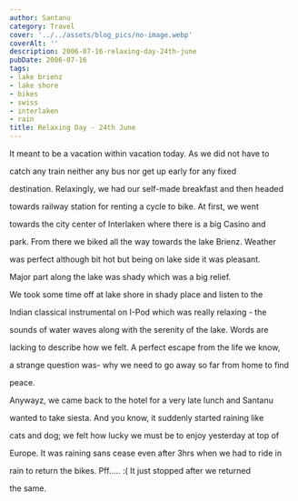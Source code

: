 ```yaml
---
author: Santanu
category: Travel
cover: '../../assets/blog_pics/no-image.webp'
coverAlt: ''
description: 2006-07-16-relaxing-day-24th-june
pubDate: 2006-07-16
tags:
- lake brienz
- lake shore
- bikes
- swiss
- interlaken
- rain
title: Relaxing Day - 24th June
---
```


It meant to be a vacation within vacation today. As we did not have to

catch any train neither any bus nor get up early for any fixed

destination. Relaxingly, we had our self-made breakfast and then headed

towards railway station for renting a cycle to bike. At first, we went

towards the city center of Interlaken where there is a big Casino and

park. From there we biked all the way towards the lake Brienz. Weather

was perfect although bit hot but being on lake side it was pleasant.

Major part along the lake was shady which was a big relief.



  



  







We took some time off at lake shore in shady place and listen to the

Indian classical instrumental on I-Pod which was really relaxing - the

sounds of water waves along with the serenity of the lake. Words are

lacking to describe how we felt. A perfect escape from the life we know,

a strange question was- why we need to go away so far from home to find

peace.



  

Anywayz, we came back to the hotel for a very late lunch and Santanu

wanted to take siesta. And you know, it suddenly started raining like

cats and dog; we felt how lucky we must be to enjoy yesterday at top of

Europe. It was raining sans cease even after 3hrs when we had to ride in

rain to return the bikes. Pff..... :( It just stopped after we returned

the same.